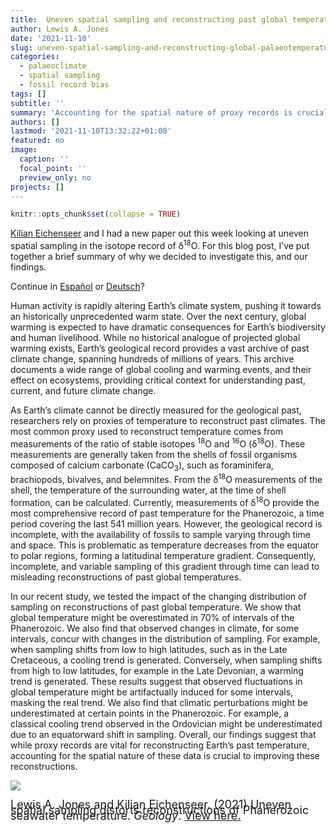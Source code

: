```yaml
---
title:  Uneven spatial sampling and reconstructing past global temperatures
author: Lewis A. Jones
date: '2021-11-10'
slug: uneven-spatial-sampling-and-reconstructing-global-palaeotemperatures
categories:
  - palaeoclimate
  - spatial sampling
  - fossil record bias
tags: []
subtitle: ''
summary: 'Accounting for the spatial nature of proxy records is crucial to improving reconstructions of past global temperature.'
authors: []
lastmod: '2021-11-10T13:32:22+01:00'
featured: no
image:
  caption: ''
  focal_point: ''
  preview_only: no
projects: []
---
```


```r
knitr::opts_chunk$set(collapse = TRUE)
```

<style>
body {
font size="2" 
text-align: justify}
</style>

<a href="https://keichenseer.netlify.app/">Kilian Eichenseer</a> and I had a new paper out this week looking at uneven spatial sampling in the isotope record of &delta;<sup>18</sup>O. For this blog post, I've put together a brief summary of why we decided to investigate this, and our findings.

Continue in <a href="https://raw.githubusercontent.com/LewisAJones/blogdown/main/content/post/2021-11-10-uneven-spatial-sampling-and-reconstructing-global-palaeotemperatures/espanol.txt">Español</a> or <a href="https://raw.githubusercontent.com/LewisAJones/blogdown/main/content/post/2021-11-10-uneven-spatial-sampling-and-reconstructing-global-palaeotemperatures/deutsch.txt">Deutsch</a>? 

Human activity is rapidly altering Earth’s climate system, pushing it towards an historically unprecedented warm state. Over the next century, global warming is expected to have dramatic consequences for Earth’s biodiversity and human livelihood. While no historical analogue of projected global warming exists, Earth’s geological record provides a vast archive of past climate change, spanning hundreds of millions of years. This archive documents a wide range of global cooling and warming events, and their effect on ecosystems, providing critical context for understanding past, current, and future climate change.

As Earth’s climate cannot be directly measured for the geological past, researchers rely on proxies of temperature to reconstruct past climates. The most common proxy used to reconstruct temperature comes from measurements of the ratio of stable isotopes <sup>18</sup>O and <sup>16</sup>O (&delta;<sup>18</sup>O). These measurements are generally taken from the shells of fossil organisms composed of calcium carbonate (CaCO<sub>3</sub>), such as foraminifera, brachiopods, bivalves, and belemnites. From the &delta;<sup>18</sup>O measurements of the shell, the temperature of the surrounding water, at the time of shell formation, can be calculated. Currently, measurements of &delta;<sup>18</sup>O provide the most comprehensive record of past temperature for the Phanerozoic, a time period covering the last 541 million years. However, the geological record is incomplete, with the availability of fossils to sample varying through time and space. This is problematic as temperature decreases from the equator to polar regions, forming a latitudinal temperature gradient. Consequently, incomplete, and variable sampling of this gradient through time can lead to misleading reconstructions of past global temperatures.

In our recent study, we tested the impact of the changing distribution of sampling on reconstructions of past global temperature. We show that global temperature might be overestimated in 70% of intervals of the Phanerozoic. We also find that observed changes in climate, for some intervals, concur with changes in the distribution of sampling. For example, when sampling shifts from low to high latitudes, such as in the Late Cretaceous, a cooling trend is generated. Conversely, when sampling shifts from high to low latitudes, for example in the Late Devonian, a warming trend is generated. These results suggest that observed fluctuations in global temperature might be artifactually induced for some intervals, masking the real trend. We also find that climatic perturbations might be underestimated at certain points in the Phanerozoic. For example, a classical cooling trend observed in the Ordovician might be underestimated due to an equatorward shift in sampling. Overall, our findings suggest that while proxy records are vital for reconstructing Earth’s past temperature, accounting for the spatial nature of these data is crucial to improving these reconstructions.

![](/Users/lewis/Documents/GitHub/blogdown/content/post/2021-11-10-uneven-spatial-sampling-and-reconstructing-global-palaeotemperatures/abstract.png)


<font size="4" style="line-height:0.5">

Lewis A. Jones and Kilian Eichenseer. (2021) Uneven spatial sampling distorts reconstructions of Phanerozoic seawater temperature. *Geology*. [View here.](https://pubs.geoscienceworld.org/gsa/geology/article/doi/10.1130/G49132.1/609542/Uneven-spatial-sampling-distorts-reconstructions)
